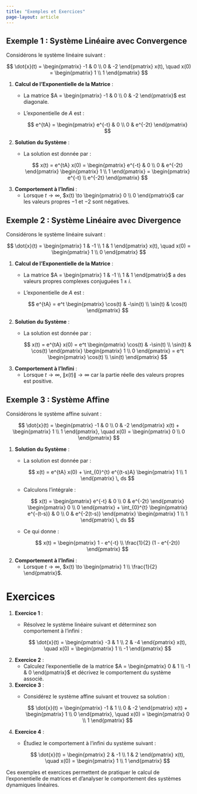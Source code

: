 ```yaml
---
title: "Exemples et Exercices"
page-layout: article
---
```


## Exemple 1 : Système Linéaire avec Convergence

Considérons le système linéaire suivant :

$$
\dot{x}(t) = \begin{pmatrix} -1 & 0 \\ 0 & -2 \end{pmatrix} x(t), \quad x(0) = \begin{pmatrix} 1 \\ 1 \end{pmatrix}
$$

1. **Calcul de l'Exponentielle de la Matrice** :
   - La matrice $A = \begin{pmatrix} -1 & 0 \\ 0 & -2 \end{pmatrix}$ est diagonale.
   - L'exponentielle de $A$ est :

     $$
     e^{tA} = \begin{pmatrix} e^{-t} & 0 \\ 0 & e^{-2t} \end{pmatrix}
     $$

2. **Solution du Système** :
   - La solution est donnée par :

     $$
     x(t) = e^{tA} x(0) = \begin{pmatrix} e^{-t} & 0 \\ 0 & e^{-2t} \end{pmatrix} \begin{pmatrix} 1 \\ 1 \end{pmatrix} = \begin{pmatrix} e^{-t} \\ e^{-2t} \end{pmatrix}
     $$

3. **Comportement à l'Infini** :
   - Lorsque $t \to \infty$, $x(t) \to \begin{pmatrix} 0 \\ 0 \end{pmatrix}$ car les valeurs propres $-1$ et $-2$ sont négatives.

## Exemple 2 : Système Linéaire avec Divergence

Considérons le système linéaire suivant :

$$
\dot{x}(t) = \begin{pmatrix} 1 & -1 \\ 1 & 1 \end{pmatrix} x(t), \quad x(0) = \begin{pmatrix} 1 \\ 0 \end{pmatrix}
$$

1. **Calcul de l'Exponentielle de la Matrice** :
   - La matrice $A = \begin{pmatrix} 1 & -1 \\ 1 & 1 \end{pmatrix}$ a des valeurs propres complexes conjuguées $1 \pm i$.
   - L'exponentielle de $A$ est :

     $$
     e^{tA} = e^t \begin{pmatrix} \cos(t) & -\sin(t) \\ \sin(t) & \cos(t) \end{pmatrix}
     $$

2. **Solution du Système** :
   - La solution est donnée par :

     $$
     x(t) = e^{tA} x(0) = e^t \begin{pmatrix} \cos(t) & -\sin(t) \\ \sin(t) & \cos(t) \end{pmatrix} \begin{pmatrix} 1 \\ 0 \end{pmatrix} = e^t \begin{pmatrix} \cos(t) \\ \sin(t) \end{pmatrix}
     $$

3. **Comportement à l'Infini** :
   - Lorsque $t \to \infty$, $\|x(t)\| \to \infty$ car la partie réelle des valeurs propres est positive.

## Exemple 3 : Système Affine

Considérons le système affine suivant :

$$
\dot{x}(t) = \begin{pmatrix} -1 & 0 \\ 0 & -2 \end{pmatrix} x(t) + \begin{pmatrix} 1 \\ 1 \end{pmatrix}, \quad x(0) = \begin{pmatrix} 0 \\ 0 \end{pmatrix}
$$

1. **Solution du Système** :
   - La solution est donnée par :

     $$
     x(t) = e^{tA} x(0) + \int_{0}^{t} e^{(t-s)A} \begin{pmatrix} 1 \\ 1 \end{pmatrix} \, ds
     $$

   - Calculons l'intégrale :

     $$
     x(t) = \begin{pmatrix} e^{-t} & 0 \\ 0 & e^{-2t} \end{pmatrix} \begin{pmatrix} 0 \\ 0 \end{pmatrix} + \int_{0}^{t} \begin{pmatrix} e^{-(t-s)} & 0 \\ 0 & e^{-2(t-s)} \end{pmatrix} \begin{pmatrix} 1 \\ 1 \end{pmatrix} \, ds
     $$

   - Ce qui donne :

     $$
     x(t) = \begin{pmatrix} 1 - e^{-t} \\ \frac{1}{2} (1 - e^{-2t}) \end{pmatrix}
     $$

2. **Comportement à l'Infini** :
   - Lorsque $t \to \infty$, $x(t) \to \begin{pmatrix} 1 \\ \frac{1}{2} \end{pmatrix}$.

# Exercices

1. **Exercice 1** :
   - Résolvez le système linéaire suivant et déterminez son comportement à l'infini :

     $$
     \dot{x}(t) = \begin{pmatrix} -3 & 1 \\ 2 & -4 \end{pmatrix} x(t), \quad x(0) = \begin{pmatrix} 1 \\ -1 \end{pmatrix}
     $$

2. **Exercice 2** :
   - Calculez l'exponentielle de la matrice $A = \begin{pmatrix} 0 & 1 \\ -1 & 0 \end{pmatrix}$ et décrivez le comportement du système associé.

3. **Exercice 3** :
   - Considérez le système affine suivant et trouvez sa solution :

     $$
     \dot{x}(t) = \begin{pmatrix} -1 & 1 \\ 0 & -2 \end{pmatrix} x(t) + \begin{pmatrix} 1 \\ 0 \end{pmatrix}, \quad x(0) = \begin{pmatrix} 0 \\ 1 \end{pmatrix}
     $$

4. **Exercice 4** :
   - Étudiez le comportement à l'infini du système suivant :

     $$
     \dot{x}(t) = \begin{pmatrix} 2 & -1 \\ 1 & 2 \end{pmatrix} x(t), \quad x(0) = \begin{pmatrix} 1 \\ 1 \end{pmatrix}
     $$

Ces exemples et exercices permettent de pratiquer le calcul de l'exponentielle de matrices et d'analyser le comportement des systèmes dynamiques linéaires.
